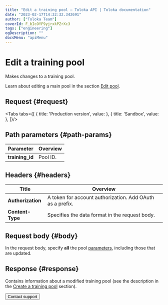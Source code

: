 ```yaml
---
title: "Edit a training pool — Toloka API | Toloka documentation"
date: "2023-02-17T14:32:32.342691"
author: ["Toloka Team"]
coverId: F_bIcOYF9yjrxkPZrXc3
tags: ["engineering"]
ogDescription: ""
docsMenu: "apiMenu"
---
```



# Edit a training pool

<Announce/>

Makes changes to a training pool.

<Note mode="note" title="Note">

Learn about editing a main pool in the section [Edit pool](/docs/api/edit-pool).

</Note>

## Request {#request}

<Tabs tabs={[
  { title: 'Production version', value: <EditTrainingList1/> },
  { title: 'Sandbox', value: <EditTrainingList2/> },
]}/>

## Path parameters {#path-params}

Parameter | Overview
----- | -----
**training_id** | Pool ID.

## Headers {#headers}

Title | Overview
----- | -----
**Authorization** | A token for account authorization. Add OAuth as a prefix.
**Content-Type** | Specifies the data format in the request body.

## Request body {#body}

In the request body, specify **all** the pool [parameters](/docs/api/create-training#training-param), including those that are updated.

## Response {#response}

Contains information about a modified training pool (see the description in the [Create a training pool](/docs/api/create-training#response) section).

<Button themeColor="light" view="default" size="l" type="link" url="/docs/guide/troubleshooting/support?form-source=api-edit-training">Contact support</Button>
